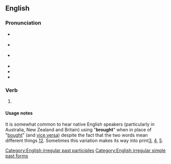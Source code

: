 ==English==

===Pronunciation===
* {{a|UK}} {{IPA|en|/bɹɔːt/}}
* {{a|US}} {{IPA|en|/bɹɔt/}}
* {{a|cot-caught}} {{IPA|en|/bɹɑt/}}
* {{audio|en|en-us-brought.ogg|Audio (US-merged)}}
* {{audio|en|en-uk-brought.ogg|Audio (UK)}}
* {{rhymes|en|ɔːt|s=1}}

===Verb===
{{head|en|verb form}}

# {{en-past of|bring}}

====Usage notes====
It is somewhat common to hear native English speakers (particularly in Australia, New Zealand and Britain) using "'''brought'''" when in place of "[[bought]]" (and [[vice versa]]) despite the fact that the two words mean different things [http://wordconstructions.com.au/blog/2008/10/bought-or-brought/][http://www.beedictionary.com/common-errors/bought_vs_brought]. Sometimes this variation makes its way into print[https://web.archive.org/web/20120304040514/http://thehoopla.com.au/relinquished/], [https://www.google.co.uk/books/edition/Diaries_Damsels_and_Dastardly_Deeds/NlskEAAAQBAJ?hl=en&gbpv=1&dq=%22brought+the+house%7Cproperty%7Cbusiness+from+them%22&pg=PT18&printsec=frontcover], [https://www.google.co.uk/books/edition/Journal_of_Further_Explorations_in_the_K/fOgtq8NjWusC?hl=en&gbpv=1&dq=%22I%7Cyou%7Che%7Cshe%7Cit%7Cwe%7Cthey+bring%7Cbrings%7Cbrought+it+from+me%7Cyou%7Chim%7Cher%7Cit%7Cus%7Cthem%22&pg=PA122&printsec=frontcover].

[[Category:English irregular past participles]]
[[Category:English irregular simple past forms]]